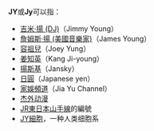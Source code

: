 '''JY'''或'''Jy'''可以指：
* [[吉米·揚_(DJ)|吉米·揚 (DJ)]]（Jimmy Young）
* [[詹姆斯·揚_(美國音樂家)|詹姆斯·揚 (美國音樂家)]]（James Young）
* [[容祖兒|容祖兒]]（Joey Yung）
* [[姜知英|姜知英]]（Kang Ji-young）
* [[揚斯基|揚斯基]]（Jansky）
* [[日圓|日圓]]（Japanese yen）
* [[家娛頻道|家娛頻道]]（Jia Yu Channel）
* [[杰外动漫|杰外动漫]]
* [[JR東日本|JR東日本]][[山手線|山手線]]的編號
* [[JY細胞|JY細胞]]，一种人类细胞系

{{消歧義|Cat=二字拉丁字母縮寫消歧義}}